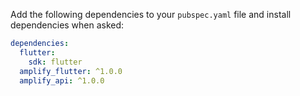 Add the following dependencies to your `pubspec.yaml` file and install dependencies when asked:

```yaml
dependencies:
  flutter:
    sdk: flutter
  amplify_flutter: ^1.0.0
  amplify_api: ^1.0.0
```

